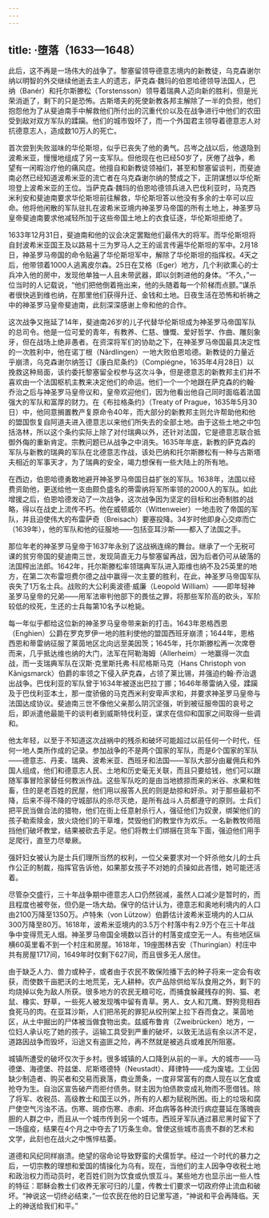 ```yaml
---
---
---
```

title: ·堕落（1633—1648）
---




此后，这不再是一场伟大的战争了。黎塞留领导德意志境内的新教徒，乌克森谢尔纳以明智的外交继续他逝去主人的遗志，萨克森·魏玛的伯恩哈德领导法国人，巴纳（Banér）和托尔斯滕松（Torstensson）领导着瑞典人迈向新的胜利，但是光荣消逝了，剩下的只是恐怖。古斯塔夫的死使新教各邦主解除了一半的负担，他们抱怨他为了从斐迪南手中解救他们所付出的沉重代价以及在战争进行中他们的农田受到敌对双方军队的蹂躏。他们的城市毁坏了，而一个外国君主领导着德意志人对抗德意志人，造成数10万人的死亡。

首次尝到失败滋味的华伦斯坦，似乎已丧失了他的勇气。吕岑之战以后，他退隐到波希米亚，慢慢地组成了另一支军队。但他现在也已经50岁了，厌倦了战争，希望有一闲暇治疗他的痛风症。他擅自和新教徒领袖们，甚至和黎塞留谈判，而斐迪南必然已经知道波希米亚的流亡者在乌克森谢尔纳的赞成之下，正阴谋想以华伦斯坦登上波希米亚的王位。当萨克森·魏玛的伯恩哈德领兵进入巴伐利亚时，马克西米利安和斐迪南要求华伦斯坦前往解救，华伦斯坦答以他没有多余的士卒可以应命。他将他闲散的军队驻扎在波希米亚境内神圣罗马帝国的所有土地上，神圣罗马皇帝斐迪南要求他减轻所加于这些帝国土地上的衣食征逐，华伦斯坦拒绝了。

1633年12月31日，斐迪南和他的议会决定罢黜他们最伟大的将军。而华伦斯坦将自封波希米亚国王及以路易十三为罗马人之王的谣言传遍华伦斯坦的军中。2月18日，神圣罗马帝国的命令贴遍了华伦斯坦军中，解除了华伦斯坦的指挥权。4天之后，他带领着1000人逃离皮尔森。25日在艾格（Eger）地方，几个利欲熏心的士兵冲入他的房中，发现他单独一人且未带武器，即以剑刺进他的身体。“不久，”一位当时的人记载说，“他们把他倒着拖出来，他的头随着每一个阶梯而点颤。”谋杀者很快逃到维也纳，在那里他们获得升迁、金钱和土地。日夜生活在恐怖和祈祷之中的神圣罗马皇帝斐迪南，此刻深深感谢上帝和他的合作。

这次战争又拖延了14年，斐迪南26岁的儿子代替华伦斯坦成为神圣罗马帝国军队的总司令。他是一位可爱的青年，有教养、仁慈、慷慨、爱好哲学、作曲、雕刻象牙，但在战场上绝非愚者。在资深将军们的协助之下，在神圣罗马帝国最具决定性的一次胜利中，他在诺丁根（Nãrdlingen）一地大败伯恩哈德。新教徒的力量近乎崩溃，乌克森谢尔纳签订《康白尼条约》（Compiégne，1635年4月28日）以挽救这种局面，该约委托黎塞留全权参与这次斗争，但是德意志的新教邦主们并不喜欢由一个法国枢机主教来决定他们的命运。他们一个一个地跟在萨克森的约翰·乔治之后与神圣罗马皇帝议和，皇帝欢迎他们，因为他看出他自己同时面临着法国强大的军队和富厚的财力。在《布拉格条约》（Treaty of Prague，1635年5月30日）中，他同意搁置教产复原命令40年，而大部分的新教邦主则允许帮助他和他的盟国恢复自阿道夫进入德意志以来他们所失去的全部土地。由于这些土地之中包括洛林，所以这个条约实际上除了对付瑞典以外，还针对法国，它是德意志联合抵御外侮的重新肯定。宗教问题已从战争之中消失。1635年年底，新教的萨克森的军队与新教的瑞典的军队在北德意志作战，该处巴纳和托尔斯滕松有一种与古斯塔夫相近的军事天才，为了瑞典的安全，竭力想保有一些大陆上的所有地。

在西边，伯恩哈德勇敢地避开神圣罗马帝国日益扩张的军队。1638年，法国以经费资助他，更送给他一支由颇负盛名的蒂雷纳将军所率领的2000人的军队。如此增援之后，伯恩哈德发动了一次战争，这次战争因为坚定的目标和出奇制胜的战略，得以在战史上流传不朽。他在威顿威尔（Wittenweier）一地击败了帝国的军队，并且迫使伟大的布雷萨奇（Breisach）要塞投降。34岁时他即身心交瘁而亡（1639年），他的军队和他的征服地——包括亚耳沙斯——都入了法国之手。

那位年老的神圣罗马皇帝于1637年永别了这战祸连绵的舞台。继承了一个无税可课的贫穷帝国的斐迪南三世，发现简直无力与黎塞留再战，因为后者仍可从破落的法国榨出法郎。1642年，托尔斯滕松率领瑞典军队进入距维也纳不及25英里的地方，在第二次布雷坦费尔德之战中赢得一次主要的胜利，在此，神圣罗马帝国军队丧失了1万名士兵。战败的大公利奥波德·威廉（Leopold William）——即年轻神圣罗马皇帝的兄弟——用军法审判他部下的畏怯之罪，将那些军阶高的砍头，军阶较低的绞死，生还的士兵每第10名予以枪毙。

每一年似乎都给这位新的神圣罗马皇帝带来新的打击。1643年恩格西恩（Enghien）公爵在罗克罗伊一地的胜利使他的盟国西班牙崩溃；1644年，恩格西恩和蒂雷纳征服了莱茵地区北向远至美因茨；1645年，托尔斯滕松再一次席卷而来，几乎抵达维也纳的大门，法军在阿勒海姆（Allerheim）一地赢得一次血战，而一支瑞典军队在汉斯·克里斯托弗·科尼格斯马克（Hans Christoph von Kãnigsmarck）伯爵的率领之下侵入萨克森，占领了莱比锡，并强迫约翰·乔治退出战争。巴伐利亚的军队曾于1634年被逐出巴拉丁挪；1646年蒂雷纳入侵，蹂躏及于巴伐利亚本土，那一度骄傲的马克西米利安卑声求和，并要求神圣罗马皇帝与法国达成协议。斐迪南三世不像他父亲那么阴沉坚强，听到被征服帝国的哀号之后，即派遣他最能干的谈判者到威斯特伐利亚，谋求在信仰和国家之间取得一些调和。

他太年轻，以至于不知道这次战祸中的残杀和破坏可能超过以前任何一个时代，任何一地人类所作成的记录。参加战争的不是两个国家的军队，而是6个国家的军队——德意志、丹麦、瑞典、波希米亚、西班牙和法国——军队大部分由雇佣兵和外国人组成，他们和德意志人民、土地和历史毫无关联，而且只要给钱，他们可以跟随军事冒险家替任何教派作战。这些军队吃的是由当地掳掠而来的米谷、水果和牲畜，住的是老百姓的民屋，他们用以报答人民的则是劫掠和奸杀。对于那些最初不降，后来不得不降的守城部队的杀尽灭绝，是所有战斗人员都遵守的原则。士兵们把平民当做合法的猎物，他们在街上任意射杀行人，强征他们为奴隶，绑架他们的孩子勒索赎金，放火烧他们的干草堆，焚毁他们的教堂作为欢乐。一名新教牧师阻挡他们破坏教堂，结果被砍去手足。他们将教士们绑捆在货车下面，强迫他们用手足爬行，直至力尽晕厥。

强奸妇女被认为是士兵们理所当然的权利，一位父亲要求对一个奸杀他女儿的士兵作公正的制裁，指挥官告诉他，如果那女孩子不对她的贞操如此吝惜，她可能还活着。

尽管杂交盛行，三十年战争期中德意志人口仍然锐减，虽然人口减少是暂时的，而且程度也被夸张，但仍是一场大劫。保守的估计认为，德意志和奥地利境内的人口由2100万降至1350万。卢特朱（von Lützow）伯爵估计波希米亚境内的人口从300万降至80万。1618年，波希米亚境内的3.5万个村落中有2.9万个在三十年战争中变得荒无人烟。神圣罗马帝国全境数以百计的村落变成空无一人。有些地区纵横60英里看不到一个村庄和房屋。1618年，19座图林吉安（Thuringian）村庄中共有房屋1717间，1649年时仅剩下627间，而且很多无人居住。

由于缺乏人力、兽力或种子，或者由于农民不敢保险播下去的种子将来一定会有收获，而使数千亩肥沃的土地荒芜，无人耕种。农产品除供给军队食用之外，剩下的均烧掉以免为敌人所获。很多地方的农民无粮可吃，而捕食躲藏残存的狗、猫、老鼠、橡实、野草，一些死人被发现嘴中留有青草。男人、女人和兀鹰、野狗竞相吞食死马的肉。在亚耳沙斯，人们把吊死的罪犯从绞刑架上拉下吞而食之。莱茵地区，从土中掘出的尸体被当做食物出卖。兹威布鲁肯（Zweibrücken）地方，一位妇人承认吃了她的孩子。运输工具受到严重的破坏，以致无法运有余以济不足，道路因战争而毁坏，沿途又有盗匪之险，再不然就是被逃兵或难民所阻塞。

城镇所遭受的破坏仅次于乡村。很多城镇的人口降到从前的一半。大的城市——马德堡、海德堡、符兹堡、尼斯塔德特（Neustadt）、拜律特——成为废墟。工业因缺少制造者、购买者和交易而衰落，商业萧条，一度非常富有的商人现在以乞食或抢夺为生。自治区宣告破产而拒付债务。财主因为怕债款变成礼物而不愿借钱。除了将军、收税员、高级教士和国王以外，所有的人都为赋税所困。街上的垃圾和腐尸使空气污浊不洁。伤寒、斑疹伤寒、赤痢、坏血病等各种流行病症蔓延在落魄丧胆的人群之中，而且从一个城市传到另一个城市。西班牙军队通过慕尼黑时留下了一场瘟疫，结果在4个月之中夺去了1万条生命。曾使这些城市高贵不群的艺术和文学，此刻也在战火之中憔悴枯萎。

道德和风纪同样崩溃。绝望的宿命论导致野蛮的犬儒哲学。经过一个时代的暴力之后，一切宗教的理想和爱国的情操化为乌有。现在，当他们的主人因争夺收税土地和政治权力而动员时，老百姓们则为饮食或仇恨互斗。某些地方也显示出一些人性的特征：耶稣会教士们收养无家可归的儿童，传教士们要求一切政府停止流血和破坏。“神说这一切终必结束，”一位农民在他的日记里写道，“神说和平会再降临。天上的神送给我们和平。”